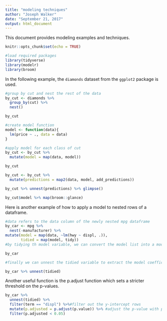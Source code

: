 ```yaml
---
title: "modeling techniques"
author: "Joseph Walker"
date: "September 21, 2017"
output: html_document
---
```

This document provides modeling examples and techniques.

```r
knitr::opts_chunk$set(echo = TRUE)

#load required packages
library(tidyverse)
library(modelr)
library(broom)
```

In the following example, the `diamonds` dataset from the `ggplot2` package is used.

```r
#group by cut and nest the rest of the data
by_cut <- diamonds %>%  
  group_by(cut) %>% 
  nest()

by_cut

#create model function
model <- function(data){
  lm(price ~ ., data = data)
}

#apply model for each class of cut
by_cut <- by_cut %>%
  mutate(model = map(data, model))

by_cut

by_cut <- by_cut %>%
  mutate(predictions = map2(data, model, add_predictions))

by_cut %>% unnest(predictions) %>% glimpse()

by_cut$model %>% map(broom::glance)
```

Here is another example of how to apply a model to nested rows of a dataframe.

```r
#data refers to the data column of the newly nested mpg dataframe
by_car <- mpg %>%
  nest(-manufacturer) %>%
mutate(model = map(data, ~lm(hwy ~ displ, .)),
       tidied = map(model, tidy))
#by tidying th model variable, we can convert the model list into a model dataframe.

by_car

#finally we can unnest the tidied variable to extract the model coefficients for each row, or car.

by_car %>% unnest(tidied)
```

Another useful function is the p.adjust function which sets a stricter threshold on the p-values.

```r
by_car %>% 
  unnest(tidied) %>%
  filter(term == "displ") %>%#filter out the y-intercept rows
  mutate(p.adjusted = p.adjust(p.value)) %>% #adjust the p-value with p.adjust
  filter(p.adjusted < 0.05)
```


